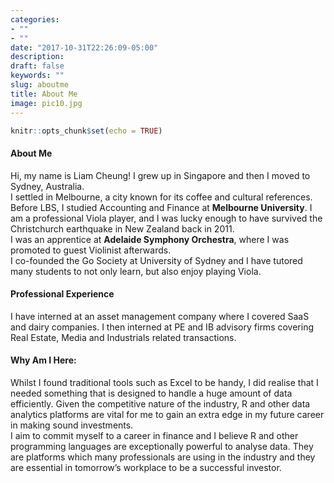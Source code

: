 ```yaml
---
categories:
- ""
- ""
date: "2017-10-31T22:26:09-05:00"
description: 
draft: false
keywords: ""
slug: aboutme
title: About Me
image: pic10.jpg
---
```


```r
knitr::opts_chunk$set(echo = TRUE)
```



#### About Me
Hi, my name is Liam Cheung! I grew up in Singapore and then I moved to Sydney, Australia.  
I settled in Melbourne, a city known for its coffee and cultural references.  
Before LBS, I studied Accounting and Finance at **Melbourne University**. I am a professional Viola
player, and I was lucky enough to have survived the Christchurch earthquake in New Zealand back in
2011.  
I was an apprentice at **Adelaide Symphony Orchestra**, where I was promoted to guest Violinist
afterwards.  
I co-founded the Go Society at University of Sydney and I have tutored many students to not only
learn, but also enjoy playing Viola.  

#### Professional Experience
I have interned at an asset management company where I covered SaaS and dairy companies. I then
interned at PE and IB advisory firms covering Real Estate, Media and Industrials related transactions.  

#### Why Am I Here:
Whilst I found traditional tools such as Excel to be handy, I did realise that I needed something that
is designed to handle a huge amount of data efficiently. Given the competitive nature of the
industry, R and other data analytics platforms are vital for me to gain an extra edge in my future
career in making sound investments.  
I aim to commit myself to a career in finance and I believe R and other programming languages are
exceptionally powerful to analyse data. They are platforms which many professionals are using in
the industry and they are essential in tomorrow’s workplace to be a successful investor.
